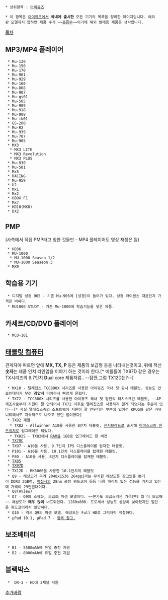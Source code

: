  * 상위항목 : [[아이뮤즈]]

 * 이 항목은 [[아이뮤즈]]에서 '''국내에 출시한''' 모든 기기의 목록을 정리한 페이지입니다. 해외판 모델까지 합하면 제품 수가 ~~[[흠좀무]]~~이기에 해외 발매용 제품은 생략합니다.

[[목차]]

== MP3/MP4 플레이어 ==
  * Mu-130
  * Mu-150 
  * Mu-170
  * Mu-901
  * Mu-929
  * Mu-160
  * Mu-808
  * Mu-907
  * Mu-gs01
  * Mu-505
  * Mu-909
  * Mu-918
  * Mu-908
  * Mu-ik01
  * GS-200
  * Mu-R2
  * Mu-939
  * Mu-707
  * Mu-905
  * MX3
   * MX3 LITE
   * MX3 Revolution
   * MX3 PLUS
  * Mu-930
  * Mu-501
  * Mx5
  * RACING
  * Mu-959
  * U2
  * Mx1
  * Mx2
  * UBOX F1
  * Mx7
  * HD10(MX8)
  * DX2

== PMP ==
(사측에서 직접 PMP라고 칭한 것들만 - MP4 플레이어도 영상 재생은 됨)

  * HD36
  * MU-1000
   * MU-1000 Season 1/2
   * MU-1000 Seaseon 3
  * MX9

== 학습용 기기 ==
  * 디지털 성경 905 - 기존 Mu-905에 [성경]이 들어가 있다. 성경 라이센스 때문인지 가격은 비싸다.
  * MU1000 STUDY - 기존 Mu-1000에 학습기능을 넣은 제품.

== 카세트/CD/DVD 플레이어 ==
  * MCD-101

== [[태블릿 컴퓨터]] ==
관계자에 따르면 앞에 '''MX, TX, P''' 등은 제품의 보급형 등을 나타내는것이고, 뒤에 적신 '''숫자'''는 제품 인치 라인업을 이야기 하는 것이라 한다.[* 예를들어 TX97D 같은 경우는 TX시리즈의 9.7인치 '''D'''ual core 제품처럼.. --잠깐,그럼 TX12D는?--]

  * MX10 - 텔레칩스 TCC890X 시리즈를 사용한 아이뮤즈 국내 첫 출시 태블릿. 성능도 안습인데다가 무려 '''감압식''' 터치라서 빠르게 묻혔다.
  * TX72 - TCC880X 시리즈를 사용한 아이뮤즈 국내 첫 정전식 터치스크린 태블릿, --AP제조사로부터 지원이 잘 안되어서 TX72 이후로 텔레칩스를 사용하지 않게 되었다는 후문이 있다--[* 사실 텔레칩스측의 소프트웨어 지원이 잘 안된다는 부분에 있어선 KPUG와 같은 커뮤니티에서도 지속적으로 나오고 있던 말이였다]
  * TX82 계열
   * TX82 - Allwinner A10을 사용한 8인치 태블릿, [[안드로이드(운영체제)/버전|진저브레드]]로 출시해 [[안드로이드(운영체제)/버전|아이스크림 샌드위치]]로 업그레이드 되었다.
   * TX82S - TX82에서 [[RAM]]을 1GB로 업그레이드 한 버전
  * [[TX70C]]
  * TX97 - A10을 사용, 9.7인치 IPS 디스플레이를 탑재한 태블릿. 
  * P101 - A10을 사용, 10.1인치 디스플레이를 탑재한 태블릿.
  * P80 - A10을 사용, 8인치 디스플레이를 탑재한 태블릿.
  * [[TX85]]
  * [[TX97D]]
  * TX12D - RK3066을 사용한 10.1인치의 태블릿
  * Q9 - 해상도가 무려 2048x1536 264ppi라는 무식한 해상도를 갖고있을 뿐더러 DDR3 2GB램, [[락칩]]사의 28nm 공정 쿼드코어 등등 나름 메리트 있는 성능을 가지고 있는데 가격이 29만원대이다.
  * Q8(Aview)
  * Q7 - Q9의 소형화, 보급화 파생 모델이다. ~~본가도 보급스러운 가격인데 뭘 더 보급해~~ 해상도가 '''매우 많이''' 너프되었다. 1280x800. 프로세서 성능도 상당히 낮아졌지만 일단은 쿼드코어라서 쓸만하다.
  * Q10 - 역시 Q9의 파생 모델. 해상도는 Full HD로 그럭저럭 적절하다.
  * μPad 10.1, μPad 7 - [[아이뮤즈 뮤패드 시리즈|항목 참고.]] 

== 보조배터리 ==
  * B1 - 5500mAh에 듀얼 충전 지원
  * B2 - 8000mAh에 듀얼 충전 지원

== 블랙박스 ==
  *  DR-1 - HD에 2채널 지원

[[추가바람]]
